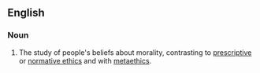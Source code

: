 ==English==
{{wikipedia}}
===Noun===
{{en-noun|-}}

# {{context|ethics}} The study of people's beliefs about morality, contrasting to [[prescriptive ethics|prescriptive]] or [[normative ethics]] and with [[metaethics]].